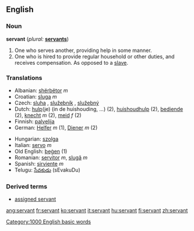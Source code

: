 ==English==

{{rank|prove|engaged|America|993|servant|doctor|Michael|fee}}

===Noun===
'''servant'''  (''plural:'' '''[[servants]]''')
# One who serves another, providing help in some manner.
# One who is hired to provide regular household or other duties, and receives compensation.  As opposed to a [[slave]].

===Translations===
{{top}}
*Albanian: [[shërbëtor]] ''m''
*Croatian: [[sluga]] ''m''
*Czech: [[sluha]] {{m}}, [[služebník]] {{m}}, [[služebný]] {{m}}
*Dutch: [[hulp]](je) (in de huishouding, ...) (2), [[huishoudhulp]] (2), [[bediende]] (2), [[knecht]] ''m'' (2), [[meid]] ''f'' (2)
*Finnish: [[palvelija]]
*German: [[Helfer]] ''m'' (1), [[Diener]] ''m'' (2)
{{mid}}
*Hungarian: [[szolga]]
*Italian: [[servo]] ''m''
*Old English: [[þegen|þeġen]] (1)
*Romanian: [[servitor]] ''m'', [[slugă]] ''m''
*Spanish: [[sirviente]] ''m''
*Telugu: [[సేవకుడు]] (sEvakuDu)
{{bottom}}

=== Derived terms ===
*[[assigned servant]]

[[Category:1000 English basic words]]

[[ang:servant]]
[[fr:servant]]
[[ko:servant]]
[[it:servant]]
[[hu:servant]]
[[fi:servant]]
[[zh:servant]]